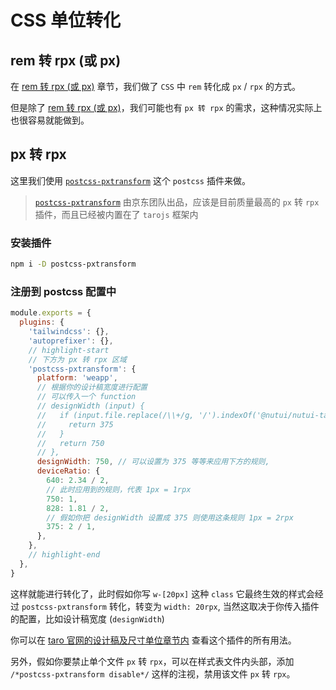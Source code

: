 # CSS 单位转化

## rem 转 rpx (或 px)

在 [rem 转 rpx (或 px)](/docs/quick-start/rem2rpx) 章节，我们做了 `CSS` 中 `rem` 转化成 `px` / `rpx` 的方式。

但是除了 [rem 转 rpx (或 px)](/docs/quick-start/rem2rpx)，我们可能也有 `px 转 rpx` 的需求，这种情况实际上也很容易就能做到。

## px 转 rpx

这里我们使用 [`postcss-pxtransform`](https://www.npmjs.com/package/postcss-pxtransform) 这个 `postcss` 插件来做。

> [`postcss-pxtransform`](https://www.npmjs.com/package/postcss-pxtransform) 由京东团队出品，应该是目前质量最高的 `px` 转 `rpx` 插件，而且已经被内置在了 `tarojs` 框架内

### 安装插件

```bash npm2yarn
npm i -D postcss-pxtransform
```

### 注册到 postcss 配置中

```js title="postcss.config.js"
module.exports = {
  plugins: {
    'tailwindcss': {},
    'autoprefixer': {},
    // highlight-start
    // 下方为 px 转 rpx 区域
    'postcss-pxtransform': {
      platform: 'weapp',
      // 根据你的设计稿宽度进行配置
      // 可以传入一个 function
      // designWidth (input) {
      //   if (input.file.replace(/\\+/g, '/').indexOf('@nutui/nutui-taro') > -1) {
      //     return 375
      //   }
      //   return 750
      // },
      designWidth: 750, // 可以设置为 375 等等来应用下方的规则,
      deviceRatio: {
        640: 2.34 / 2,
        // 此时应用到的规则，代表 1px = 1rpx
        750: 1,
        828: 1.81 / 2,
        // 假如你把 designWidth 设置成 375 则使用这条规则 1px = 2rpx
        375: 2 / 1,
      },
    },
    // highlight-end
  },
}

```

这样就能进行转化了，此时假如你写 `w-[20px]` 这种 `class` 它最终生效的样式会经过 `postcss-pxtransform` 转化，转变为 `width: 20rpx`, 当然这取决于你传入插件的配置，比如设计稿宽度 (`designWidth`)

你可以在 [taro 官网的设计稿及尺寸单位章节内](https://taro-docs.jd.com/docs/size) 查看这个插件的所有用法。

另外，假如你要禁止单个文件 `px` 转 `rpx`，可以在样式表文件内头部，添加 `/*postcss-pxtransform disable*/` 这样的注视，禁用该文件 `px` 转 `rpx`。